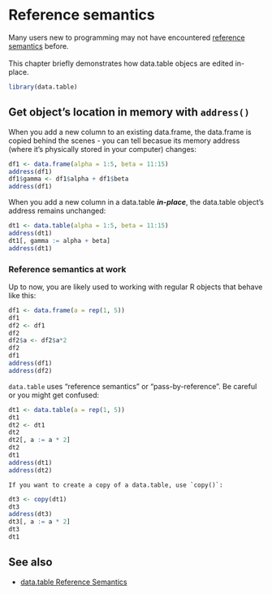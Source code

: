 # Reference semantics

Many users new to programming may not have encountered 
[reference semantics](https://en.wikipedia.org/wiki/Evaluation_strategy#Call_by_reference) before.
<br><br>
This chapter briefly demonstrates how data.table objecs are edited in-place.

```r
library(data.table)
```

## Get object's location in memory with `address()`

When you add a new column to an existing data.frame, the data.frame is copied 
behind the scenes - you can tell becasue its memory address (where it's 
physically stored in your computer) changes:

```r
df1 <- data.frame(alpha = 1:5, beta = 11:15)
address(df1)
df1$gamma <- df1$alpha + df1$beta
address(df1)
```

When you add a new column in a data.table ***in-place***, the data.table
object's address remains unchanged:

```r
dt1 <- data.table(alpha = 1:5, beta = 11:15)
address(dt1)
dt1[, gamma := alpha + beta]
address(dt1)
```

### Reference semantics at work

Up to now, you are likely used to working with regular R objects that behave 
like this:

```r
df1 <- data.frame(a = rep(1, 5))
df1
df2 <- df1
df2
df2$a <- df2$a*2
df2
df1
address(df1)
address(df2)
```

`data.table` uses "reference semantics" or "pass-by-reference". Be careful 
or you might get confused:

```r
dt1 <- data.table(a = rep(1, 5))
dt1
dt2 <- dt1
dt2
dt2[, a := a * 2]
dt2
dt1
address(dt1)
address(dt2)
```

```block
If you want to create a copy of a data.table, use `copy()`:
```

```r
dt3 <- copy(dt1)
dt3
address(dt3)
dt3[, a := a * 2]
dt3
dt1
```

## See also

- [data.table Reference Semantics](https://cran.r-project.org/web/packages/data.table/vignettes/datatable-reference-semantics.html)
